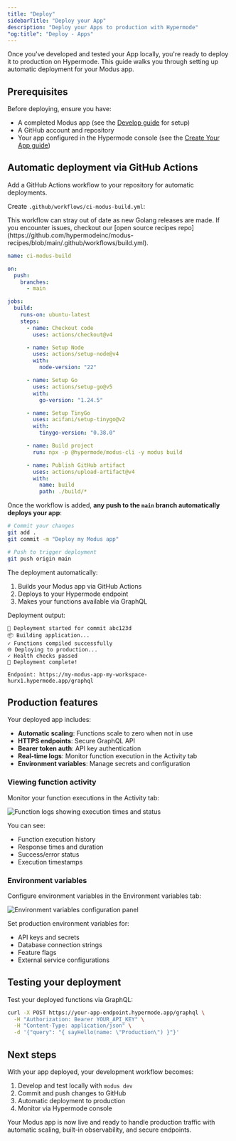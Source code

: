 ```yaml
---
title: "Deploy"
sidebarTitle: "Deploy your App"
description: "Deploy your Apps to production with Hypermode"
"og:title": "Deploy - Apps"
---
```


Once you've developed and tested your App locally, you're ready to deploy it to
production on Hypermode. This guide walks you through setting up automatic
deployment for your Modus app.

## Prerequisites

Before deploying, ensure you have:

- A completed Modus app (see the [Develop guide](/apps/develop-app) for setup)
- A GitHub account and repository
- Your app configured in the Hypermode console (see the
  [Create Your App guide](/apps/create-app))

## Automatic deployment via GitHub Actions

Add a GitHub Actions workflow to your repository for automatic deployments.

Create `.github/workflows/ci-modus-build.yml`:

<Note>
  This workflow can stray out of date as new Golang releases are made. If you
  encounter issues, checkout our [open source recipes
  repo](https://github.com/hypermodeinc/modus-recipes/blob/main/.github/workflows/build.yml).
</Note>

```yaml
name: ci-modus-build

on:
  push:
    branches:
      - main

jobs:
  build:
    runs-on: ubuntu-latest
    steps:
      - name: Checkout code
        uses: actions/checkout@v4

      - name: Setup Node
        uses: actions/setup-node@v4
        with:
          node-version: "22"

      - name: Setup Go
        uses: actions/setup-go@v5
        with:
          go-version: "1.24.5"

      - name: Setup TinyGo
        uses: acifani/setup-tinygo@v2
        with:
          tinygo-version: "0.38.0"

      - name: Build project
        run: npx -p @hypermode/modus-cli -y modus build

      - name: Publish GitHub artifact
        uses: actions/upload-artifact@v4
        with:
          name: build
          path: ./build/*
```

Once the workflow is added, **any push to the `main` branch automatically
deploys your app**:

```bash
# Commit your changes
git add .
git commit -m "Deploy my Modus app"

# Push to trigger deployment
git push origin main
```

The deployment automatically:

1. Builds your Modus app via GitHub Actions
2. Deploys to your Hypermode endpoint
3. Makes your functions available via GraphQL

Deployment output:

```text
🚀 Deployment started for commit abc123d
📦 Building application...
✓ Functions compiled successfully
🌐 Deploying to production...
✓ Health checks passed
🎉 Deployment complete!

Endpoint: https://my-modus-app-my-workspace-hurx1.hypermode.app/graphql
```

## Production features

Your deployed app includes:

- **Automatic scaling**: Functions scale to zero when not in use
- **HTTPS endpoints**: Secure GraphQL API
- **Bearer token auth**: API key authentication
- **Real-time logs**: Monitor function execution in the Activity tab
- **Environment variables**: Manage secrets and configuration

### Viewing function activity

Monitor your function executions in the Activity tab:

<img
  src="/images/apps/console-logs.png"
  alt="Function logs showing execution times and status"
/>

You can see:

- Function execution history
- Response times and duration
- Success/error status
- Execution timestamps

### Environment variables

Configure environment variables in the Environment variables tab:

<img
  src="/images/apps/console-envs.png"
  alt="Environment variables configuration panel"
/>

Set production environment variables for:

- API keys and secrets
- Database connection strings
- Feature flags
- External service configurations

## Testing your deployment

Test your deployed functions via GraphQL:

```bash
curl -X POST https://your-app-endpoint.hypermode.app/graphql \
  -H "Authorization: Bearer YOUR_API_KEY" \
  -H "Content-Type: application/json" \
  -d '{"query": "{ sayHello(name: \"Production\") }"}'
```

## Next steps

With your app deployed, your development workflow becomes:

1. Develop and test locally with `modus dev`
2. Commit and push changes to GitHub
3. Automatic deployment to production
4. Monitor via Hypermode console

Your Modus app is now live and ready to handle production traffic with automatic
scaling, built-in observability, and secure endpoints.
